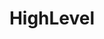 ---
title: "HighLevel"
description: "thanks.io / HighLevel Integration"
url: "https://help.thanks.io/easy-add-to-list-webhooks"
tag: "Popular"
---